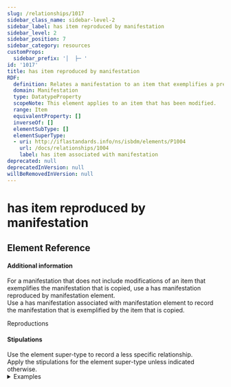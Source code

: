 ```yaml
---
slug: /relationships/1017
sidebar_class_name: sidebar-level-2
sidebar_label: has item reproduced by manifestation
sidebar_level: 2
sidebar_position: 7
sidebar_category: resources
customProps:
  sidebar_prefix: '│  ├─ '
id: '1017'
title: has item reproduced by manifestation
RDF:
  definition: Relates a manifestation to an item that exemplifies a previous manifestation and whose content is carried by the new manifestation.
  domain: Manifestation
  type: DatatypeProperty
  scopeNote: This element applies to an item that has been modified.
  range: Item
  equivalentProperty: []
  inverseOf: []
  elementSubType: []
  elementSuperType:
  - uri: http://iflastandards.info/ns/isbdm/elements/P1004
    url: /docs/relationships/1004
    label: has item associated with manifestation
deprecated: null
deprecatedInVersion: null
willBeRemovedInVersion: null
---
```

# has item reproduced by manifestation

## Element Reference
<ElementReference frontMatter={frontMatter} />

#### Additional information

<div className="guid">
For a manifestation that does not include modifications of an item that exemplifies the manifestation that is copied, use a <InLink href="/docs/relationships/1015">has manifestation reproduced by manifestation</InLink> element.
</div>

<div className="guid">
Use a <InLink href="/docs/relationships/1003">has manifestation associated with manifestation</InLink> element to record the manifestation that is exemplified by the item that is copied.
</div>

<SeeAlso><InLink href="/docs/intro/index#i014">Reproductions</InLink></SeeAlso>

#### Stipulations

<div className="stip">
  Use the element super-type to record a less specific relationship.
</div>

<div className="stip">
  Apply the stipulations for the element super-type unless indicated otherwise.
  
  <details>
  <summary>Examples</summary>
  
  | Property | Value |
  |:---------|:------|
  | has item reproduced by manifestation | "Evangelistarium Marci Maruli Spalatensis (1519; Officina Adamae Petri; svezak; HR-ZaNSK, RIIF-8o-416)" |
  
  *[Full example: <InLink href="/docs/fullex/fx008">Evangelistarium Marci Maruli Spalatensis (201-; Nacionalna i sveučilišna knjižnica u Zagrebu; online jedinica građe)</InLink>.]*
  </details>
</div>

